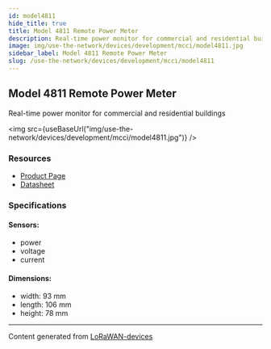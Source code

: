 ```yaml
---
id: model4811
hide_title: true
title: Model 4811 Remote Power Meter
description: Real-time power monitor for commercial and residential buildings
image: img/use-the-network/devices/development/mcci/model4811.jpg
sidebar_label: Model 4811 Remote Power Meter
slug: /use-the-network/devices/development/mcci/model4811
---
```



## Model 4811 Remote Power Meter

Real-time power monitor for commercial and residential buildings

<img
  src={useBaseUrl("img/use-the-network/devices/development/mcci/model4811.jpg")}
/>

### Resources

- [Product Page](https://mcci.io/m4811)
- [Datasheet](https://mcci.com/971001050c_model4811-powermeter-datasheet/)

### Specifications

#### Sensors:

- power
- voltage
- current

#### Dimensions:

- width: 93 mm
- length: 106 mm
- height: 78 mm

---

Content generated from
[LoRaWAN-devices](https://github.com/TheThingsNetwork/lorawan-devices)
